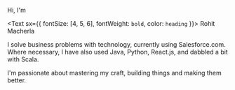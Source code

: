 Hi, I'm

<Text sx={{ fontSize: [4, 5, 6], fontWeight: `bold`, color: `heading` }}>
  Rohit Macherla
</Text>

I solve business problems with technology, currently using Salesforce.com. Where necessary, I have also used Java, Python, React.js, and dabbled a bit with Scala.

I'm passionate about mastering my craft, building things and making them better.
